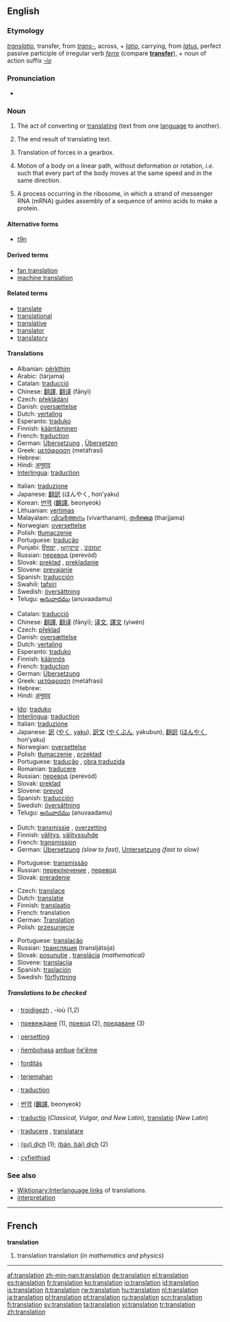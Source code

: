 ==English==

===Etymology===
{{L.}} ''[[translatio]]'', transfer, from ''[[trans-#Latin|trans-]]'', across, + ''[[latio]]'', carrying, from ''[[latus]]'', perfect passive participle of irregular verb ''[[ferre]]'' (compare '''[[transfer]]'''), + noun of action suffix ''[[-io]]''

===Pronunciation===
*{{audio|en-us-translation.ogg|Audio (US)}}


===Noun===
{{en-noun|s|-}}

# {{uncountable}} The act of converting or [[translate|translating]] (text from one [[language]] to another).
# {{countable}} The end result of translating text.
# {{physics}} Translation of forces in a gearbox.  <!--needs a proper definition-->
# {{countable}} {{context|mathematics|physics}} Motion of a body on a linear path, without deformation or rotation, ''i.e.'' such that every part of the body moves at the same speed and in the same direction.
# {{genetics}} A process occurring in the ribosome, in which a strand of messenger RNA (mRNA) guides assembly of a sequence of amino acids to make a protein.

====Alternative forms====
* {{italbrac|abbreviation}} [[t9n]]

====Derived terms====
*[[fan translation]]
*[[machine translation]]

====Related terms====
*[[translate]]
*[[translational]]
*[[translative]]
*[[translator]]
*[[translatory]]

====Translations====
{{trans-top|act of translating between languages}}
*Albanian: [[përkthim]]
*Arabic: {{ARchar|[[ترجمة]]}} (tárjama) {{f}}
*Catalan: [[traducció]] {{f}}
*Chinese: [[翻譯]], [[翻译]] (fānyì)
*Czech: [[překládání]] {{n}}
*Danish: [[oversættelse]] {{c}}
*Dutch: [[vertaling]] {{f}}
*Esperanto: [[traduko]]
*Finnish: [[kääntäminen]]
*French: [[traduction]] {{f}}
*German: [[Übersetzung]] {{f}}, [[Übersetzen]] {{n}}
*Greek: [[μετάφραση]] (metáfrasi) {{f}}
*Hebrew: {{he-translation|תרגום|targúm}} {{m}}
*Hindi: [[अनुवाद]]
*[[Interlingua]]: [[traduction]]
{{trans-mid}}
*Italian: [[traduzione]] {{f}}
*Japanese: [[翻訳]] (ほんやく, hon’yaku)
*Korean: [[번역]] ([[飜譯]], beonyeok)
*Lithuanian: [[vertimas]] {{m}}
*Malayalam: [[വിവര്‍ത്തനം]] (vivarthanam), [[തര്‍ജ്ജമ]] (tharjjama)
*Norwegian: [[oversettelse]] {{m}}
*Polish: [[tłumaczenie]] {{n}}
*Portuguese: [[tradução]] {{f}}
*Punjabi: [[ਉਲਥਾ]] {{m}}, [[ਅਨੁਵਾਦ]] {{m}}, [[ਤਰਜਮਾ]] {{m}}
*Russian: [[перевод]] (perevód) {{m}}
*Slovak: [[preklad]] {{m}}, [[prekladanie]] {{n}}
*Slovene: [[prevajanje]] {{n}}
*Spanish: [[traducción]] {{f}}
*Swahili: [[tafsiri]]
*Swedish: [[översättning]] {{c}}
*Telugu: [[అనువాదము]] (anuvaadamu)
{{trans-bottom}}

{{trans-top|result of translating between languages}}
*Catalan: [[traducció]] {{f}}
*Chinese: [[翻譯]], [[翻译]] (fānyì); [[译文]], [[譯文]] (yìwén)
*Czech: [[překlad]] {{m}}
*Danish: [[oversættelse]] {{c}}
*Dutch: [[vertaling]] {{f}}
*Esperanto: [[traduko]]
*Finnish: [[käännös]]
*French: [[traduction]] {{f}}
*German: [[Übersetzung]] {{f}}
*Greek: [[μετάφραση]] (metáfrasi) {{f}}
*Hebrew: {{he-translation|תרגום|targúm}} {{m}}
*Hindi: [[अनुवाद]]
{{trans-mid}}
*[[Ido]]: [[traduko]]
*[[Interlingua]]: [[traduction]]
*Italian: [[traduzione]] {{f}}
*Japanese: [[訳]] ([[やく]], [[yaku]]), [[訳文]] ([[やくぶん]], yakubun), [[翻訳]] ([[ほんやく]], hon’yaku)
*Norwegian: [[oversettelse]] {{m}}
*Polish: [[tłumaczenie]] {{n}}, [[przekład]] {{m}}
*Portuguese: [[tradução]] {{f}}, [[obra traduzida]] {{f}}
*Romanian: [[traducere]] {{f}}
*Russian: [[перевод]] (perevód) {{m}}
*Slovak: [[preklad]] {{m}}
*Slovene: [[prevod]] {{m}}
*Spanish: [[traducción]] {{f}}
*Swedish: [[översättning]] {{c}}
*Telugu: [[అనువాదము]] (anuvaadamu)
{{trans-bottom}}

{{trans-top|of forces in a gearbox}}
*Dutch: [[transmissie]] {{f}}, [[overzetting]] {{f}}
*Finnish: [[välitys]], [[välityssuhde]]
*French: [[transmission]] {{f}}
*German: [[Übersetzung]] {{f}} ''(slow to fast)'', [[Untersetzung]] {{f}} ''(fast to slow)''
{{trans-mid}}
*Portuguese: [[transmissão]] {{f}}
*Russian: [[переключение]] {{n}}, [[перевод]] {{m}}
*Slovak: [[preradenie]] {{n}}
{{trans-bottom}}

{{trans-top|motion without deformation or rotation}}
*Czech: [[translace]] {{f}}
*Dutch: [[translatie]] {{f}}
*Finnish: [[translaatio]]
*French: translation {{f}}
*German: [[Translation]] {{f}}
*Polish: [[przesunięcie]] {{n}}
{{trans-mid}}
*Portuguese: [[translação]] {{f}}
*Russian: [[трансляция]] (transljátsija) {{f}}
*Slovak: [[posunutie]] {{n}}, [[translácia]] {{f}} ''(mathematical)''
*Slovene: [[translacija]] {{f}}
*Spanish: [[traslación]] {{f}}
*Swedish: [[förflyttning]] {{c}}
{{trans-bottom}}

=====Translations to be checked=====
<!--Remove this section once all of the translations below have been moved into the tables above.-->
{{checktrans}}

*{{ttbc|Breton}}: [[troidigezh]] {{f}}, -ioù {{p}} (1,2)
*{{ttbc|Bulgarian}}: [[превеждане]] {{n}} (1), [[превод]] {{m}} (2), [[предаване]] {{n}} (3)
*{{ttbc|Frisian}}: [[oersetting]]
*{{ttbc|Guarani}}: [[ñembohasa]] [[ambue]] [[ñe'ẽ]]me
*{{ttbc|Hungarian}}: [[fordítás]]
*{{ttbc|Indonesian}}: [[terjemah|terjemahan]]
*{{ttbc|Interlingua}}: [[traduction]]
*{{ttbc|Korean}}: [[번역]] ([[飜譯]], beonyeok)
*{{ttbc|Latin}}: [[traductio]] (''Classical, Vulgar, and New Latin''), [[translatio]] (''New Latin'')
*{{ttbc|Romanian}}: [[traducere]] {{f}}, [[translatare]] {{f}}
*{{ttbc|Vietnamese}}: [[dịch|(sự) dịch]] (1); [[dịch|(bản, bài) dịch]] (2)
*{{ttbc|Welsh}}: [[cyfieithiad]] {{m}}

===See also===
*[[Wiktionary:Interlanguage links]] of translations.
*[[interpretation]]

----

==French==
'''translation''' {{m}}
# translation translation (''in mathematics and physics'')

----

[[af:translation]]
[[zh-min-nan:translation]]
[[de:translation]]
[[el:translation]]
[[es:translation]]
[[fr:translation]]
[[ko:translation]]
[[io:translation]]
[[id:translation]]
[[is:translation]]
[[it:translation]]
[[rw:translation]]
[[hu:translation]]
[[nl:translation]]
[[ja:translation]]
[[pl:translation]]
[[pt:translation]]
[[ru:translation]]
[[scn:translation]]
[[fi:translation]]
[[sv:translation]]
[[ta:translation]]
[[vi:translation]]
[[tr:translation]]
[[zh:translation]]